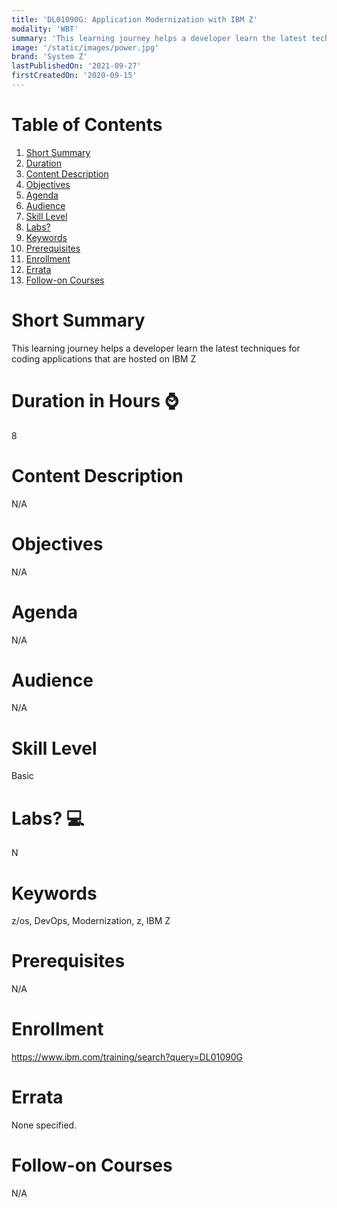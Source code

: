 ```yaml
---
title: 'DL01090G: Application Modernization with IBM Z'
modality: 'WBT'
summary: 'This learning journey helps a developer learn the latest techniques for coding applications that are hosted on IBM Z'
image: '/static/images/power.jpg'
brand: 'System Z'
lastPublishedOn: '2021-09-27'
firstCreatedOn: '2020-09-15'
---
```

# Table of Contents
1.  [Short Summary](#short-summary)
2.  [Duration](#duration-in-hours-)
3.  [Content Description](#content-description)
4.  [Objectives](#objectives)
5.  [Agenda](#agenda)
6.  [Audience](#audience)
7.  [Skill Level](#skill-level)
8.  [Labs?](#labs-)
9.  [Keywords](#keywords)
10. [Prerequisites](#prerequisites)
11. [Enrollment](#enrollment)
12. [Errata](#errata)
13. [Follow-on Courses](#follow-on-courses)

# Short Summary
This learning journey helps a developer learn the latest techniques for coding applications that are hosted on IBM Z

# Duration in Hours ⌚
8

# Content Description
N/A

# Objectives
N/A

# Agenda
N/A

# Audience
N/A

# Skill Level
Basic               

# Labs? 💻
N

# Keywords
z/os, DevOps, Modernization, z, IBM Z

# Prerequisites
N/A

# Enrollment
https://www.ibm.com/training/search?query=DL01090G

# Errata
None specified.

# Follow-on Courses
N/A

